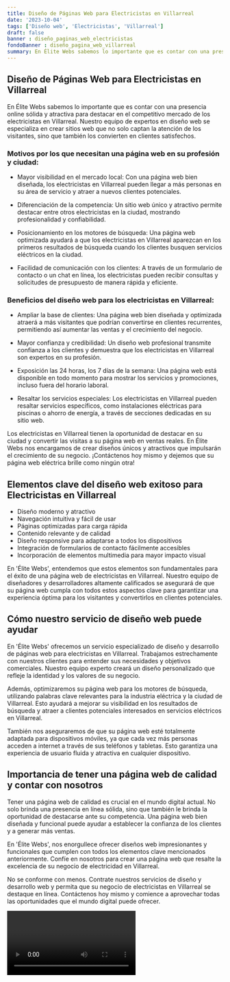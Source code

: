 ```yaml
---
title: Diseño de Páginas Web para Electricistas en Villarreal
date: '2023-10-04'
tags: ['Diseño web', 'Electricistas', 'Villarreal']
draft: false
banner : diseño_paginas_web_electricistas
fondoBanner : diseño_pagina_web_villarreal
summary: En Élite Webs sabemos lo importante que es contar con una presencia online sólida y atractiva para destacar en el competitivo mercado de los electricistas en Villarreal. Nuestro equipo de expertos en diseño web se especializa en crear sitios web que no solo captan la atención de los visitantes, sino que también los convierten en clientes satisfechos.
---
```


## Diseño de Páginas Web para Electricistas en Villarreal 

En Élite Webs sabemos lo importante que es contar con una presencia online sólida y atractiva para destacar en el competitivo mercado de los electricistas en Villarreal. Nuestro equipo de expertos en diseño web se especializa en crear sitios web que no solo captan la atención de los visitantes, sino que también los convierten en clientes satisfechos.

### Motivos por los que necesitan una página web en su profesión y ciudad:

- Mayor visibilidad en el mercado local: Con una página web bien diseñada, los electricistas en Villarreal pueden llegar a más personas en su área de servicio y atraer a nuevos clientes potenciales.

- Diferenciación de la competencia: Un sitio web único y atractivo permite destacar entre otros electricistas en la ciudad, mostrando profesionalidad y confiabilidad.

- Posicionamiento en los motores de búsqueda: Una página web optimizada ayudará a que los electricistas en Villarreal aparezcan en los primeros resultados de búsqueda cuando los clientes busquen servicios eléctricos en la ciudad.

- Facilidad de comunicación con los clientes: A través de un formulario de contacto o un chat en línea, los electricistas pueden recibir consultas y solicitudes de presupuesto de manera rápida y eficiente.

### Beneficios del diseño web para los electricistas en Villarreal:

- Ampliar la base de clientes: Una página web bien diseñada y optimizada atraerá a más visitantes que podrían convertirse en clientes recurrentes, permitiendo así aumentar las ventas y el crecimiento del negocio.

- Mayor confianza y credibilidad: Un diseño web profesional transmite confianza a los clientes y demuestra que los electricistas en Villarreal son expertos en su profesión.

- Exposición las 24 horas, los 7 días de la semana: Una página web está disponible en todo momento para mostrar los servicios y promociones, incluso fuera del horario laboral.

- Resaltar los servicios especiales: Los electricistas en Villarreal pueden resaltar servicios específicos, como instalaciones eléctricas para piscinas o ahorro de energía, a través de secciones dedicadas en su sitio web.

Los electricistas en Villarreal tienen la oportunidad de destacar en su ciudad y convertir las visitas a su página web en ventas reales. En Élite Webs nos encargamos de crear diseños únicos y atractivos que impulsarán el crecimiento de su negocio. ¡Contáctenos hoy mismo y dejemos que su página web eléctrica brille como ningún otra!

<GifSeo />

<Cta />

## Elementos clave del diseño web exitoso para Electricistas en Villarreal

- Diseño moderno y atractivo
- Navegación intuitiva y fácil de usar
- Páginas optimizadas para carga rápida
- Contenido relevante y de calidad
- Diseño responsive para adaptarse a todos los dispositivos
- Integración de formularios de contacto fácilmente accesibles
- Incorporación de elementos multimedia para mayor impacto visual

En 'Élite Webs', entendemos que estos elementos son fundamentales para el éxito de una página web de electricistas en Villarreal. Nuestro equipo de diseñadores y desarrolladores altamente calificados se asegurará de que su página web cumpla con todos estos aspectos clave para garantizar una experiencia óptima para los visitantes y convertirlos en clientes potenciales.

## Cómo nuestro servicio de diseño web puede ayudar

En 'Élite Webs' ofrecemos un servicio especializado de diseño y desarrollo de páginas web para electricistas en Villarreal. Trabajamos estrechamente con nuestros clientes para entender sus necesidades y objetivos comerciales. Nuestro equipo experto creará un diseño personalizado que refleje la identidad y los valores de su negocio.

Además, optimizaremos su página web para los motores de búsqueda, utilizando palabras clave relevantes para la industria eléctrica y la ciudad de Villarreal. Esto ayudará a mejorar su visibilidad en los resultados de búsqueda y atraer a clientes potenciales interesados en servicios eléctricos en Villarreal.

También nos aseguraremos de que su página web esté totalmente adaptada para dispositivos móviles, ya que cada vez más personas acceden a internet a través de sus teléfonos y tabletas. Esto garantiza una experiencia de usuario fluida y atractiva en cualquier dispositivo.

## Importancia de tener una página web de calidad y contar con nosotros

Tener una página web de calidad es crucial en el mundo digital actual. No solo brinda una presencia en línea sólida, sino que también le brinda la oportunidad de destacarse ante su competencia. Una página web bien diseñada y funcional puede ayudar a establecer la confianza de los clientes y a generar más ventas.

En 'Élite Webs', nos enorgullece ofrecer diseños web impresionantes y funcionales que cumplen con todos los elementos clave mencionados anteriormente. Confíe en nosotros para crear una página web que resalte la excelencia de su negocio de electricidad en Villarreal.

No se conforme con menos. Contrate nuestros servicios de diseño y desarrollo web y permita que su negocio de electricistas en Villarreal se destaque en línea. Contáctenos hoy mismo y comience a aprovechar todas las oportunidades que el mundo digital puede ofrecer.

<Video />

<CtaBot job='Electricistas' city='Villarreal'/>

<Gmaps query='Villarreal+españa+maps' />